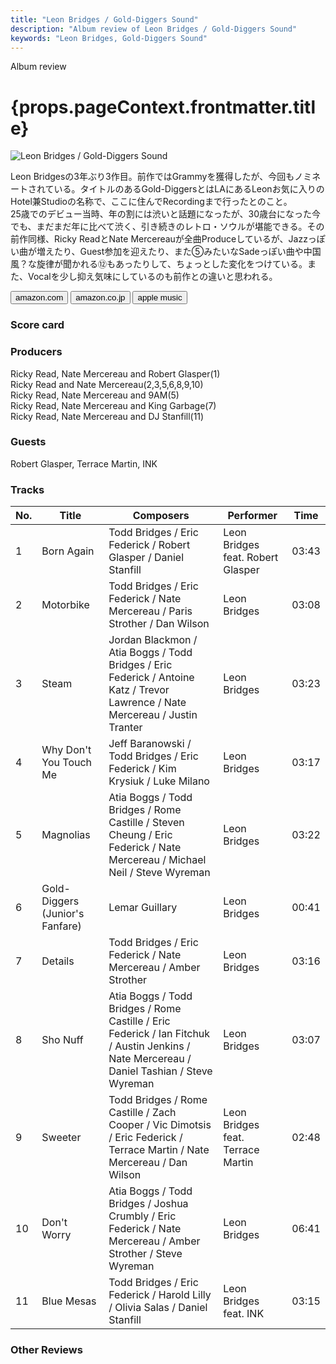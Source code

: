 ```yaml
---
title: "Leon Bridges / Gold-Diggers Sound"
description: "Album review of Leon Bridges / Gold-Diggers Sound"
keywords: "Leon Bridges, Gold-Diggers Sound"
---
```






<p className="largeP">Album review</p>
<h1 className="h1--no--margin">{props.pageContext.frontmatter.title}</h1>

<Row  className="image-card-group">
	<Column colMd={3} colLg={4} noGutterMdLeft="">
       <ImageCard>

![Leon Bridges / Gold-Diggers Sound](../../images/cd/leonbridges3L.jpg)

</ImageCard>
	</Column>
	<Column colMd={4} colLg={8} noGutterMdLeft="">
		<p>
			Leon Bridgesの3年ぶり3作目。前作ではGrammyを獲得したが、今回もノミネートされている。タイトルのあるGold-DiggersとはLAにあるLeonお気に入りのHotel兼Studioの名称で、ここに住んでRecordingまで行ったとのこと。
			<br/>25歳でのデビュー当時、年の割には渋いと話題になったが、30歳台になった今でも、まだまだ年に比べて渋く、引き続きのレトロ・ソウルが堪能できる。その前作同様、Ricky ReadとNate Mercereauが全曲Produceしているが、Jazzっぽい曲が増えたり、Guest参加を迎えたり、また⑤みたいなSadeっぽい曲や中国風？な旋律が聞かれる⑫もあったりして、ちょっとした変化をつけている。また、Vocalを少し抑え気味にしているのも前作との違いと思われる。
		</p>
		<div>
		  <Button className="button-right-mergin"  href="https://amzn.to/3EpG2G7" renderIcon={ArrowUpRight} size='sm' kind='primary'>
  	    amazon.com
  	  </Button>
  	  <Button className="button-right-mergin"  href="https://amzn.to/3H5MJ1G" renderIcon={ArrowUpRight} size='sm' kind='secondary'>
  	    amazon.co.jp
  	  </Button>
			<Button className="button-right-mergin"  href="https://apple.co/3qo8IKF" renderIcon={ArrowUpRight} size='sm' kind='tertiary'>
  	   	apple music
  	  </Button>
			<AdvJS2/>
		</div>
	</Column>
</Row>
<Row >
	<Column colMd={4} colLg={4} noGutterMdLeft="">
		<div>
		  <h3>Score card</h3>
			<SliderJS1 value="5" />
		  <SliderJS2 value="5" />
			<SliderJS3 value="1" />
		  <SliderJS4 value="8" />
		</div>
	</Column>
	<Column colMd={8} colLg={8} noGutterMdLeft="">
		<div>
			<h3>Producers</h3>
			<p>
				Ricky Read, Nate Mercereau and Robert Glasper(1)
				<br/>Ricky Read and Nate Mercereau(2,3,5,6,8,9,10)
				<br/>Ricky Read, Nate Mercereau and 9AM(5)
				<br/>Ricky Read, Nate Mercereau and King Garbage(7)
				<br/>Ricky Read, Nate Mercereau and DJ Stanfill(11)
			</p>
			<h3>Guests</h3>
			<p>
				Robert Glasper, Terrace Martin, INK
			</p>
		</div>
	</Column>
</Row>

<h3>Tracks</h3>

| No. | Title                           | Composers                                                                                                                                  | Performer                         | Time  |
| --- | ------------------------------- | ------------------------------------------------------------------------------------------------------------------------------------------ | --------------------------------- | ----- |
| 1   | Born Again                      | Todd Bridges / Eric Federick / Robert Glasper / Daniel Stanfill                                                                            | Leon Bridges feat. Robert Glasper | 03:43 |
| 2   | Motorbike                       | Todd Bridges / Eric Federick / Nate Mercereau / Paris Strother / Dan Wilson                                                                | Leon Bridges                      | 03:08 |
| 3   | Steam                           | Jordan Blackmon / Atia Boggs / Todd Bridges / Eric Federick / Antoine Katz / Trevor Lawrence / Nate Mercereau / Justin Tranter             | Leon Bridges                      | 03:23 |
| 4   | Why Don't You Touch Me          | Jeff Baranowski / Todd Bridges / Eric Federick / Kim Krysiuk / Luke Milano                                                                 | Leon Bridges                      | 03:17 |
| 5   | Magnolias                       | Atia Boggs / Todd Bridges / Rome Castille / Steven Cheung / Eric Federick / Nate Mercereau / Michael Neil / Steve Wyreman                  | Leon Bridges                      | 03:22 |
| 6   | Gold-Diggers (Junior's Fanfare) | Lemar Guillary                                                                                                                             | Leon Bridges                      | 00:41 |
| 7   | Details                         | Todd Bridges / Eric Federick / Nate Mercereau / Amber Strother                                                                             | Leon Bridges                      | 03:16 |
| 8   | Sho Nuff                        | Atia Boggs / Todd Bridges / Rome Castille / Eric Federick / Ian Fitchuk / Austin Jenkins / Nate Mercereau / Daniel Tashian / Steve Wyreman | Leon Bridges                      | 03:07 |
| 9   | Sweeter                         | Todd Bridges / Rome Castille / Zach Cooper / Vic Dimotsis / Eric Federick / Terrace Martin / Nate Mercereau / Dan Wilson                   | Leon Bridges feat. Terrace Martin | 02:48 |
| 10  | Don't Worry                     | Atia Boggs / Todd Bridges / Joshua Crumbly / Eric Federick / Nate Mercereau / Amber Strother / Steve Wyreman                               | Leon Bridges                      | 06:41 |
| 11  | Blue Mesas                      | Todd Bridges / Eric Federick / Harold Lilly / Olivia Salas / Daniel Stanfill                                                               | Leon Bridges feat. INK            | 03:15 |

<h3>Other Reviews</h3>

<Row>
  <Column colMd={3} colLg={3} noGutterMdLeft>
    <Review1 />
  </Column>
</Row>

<AdvJS3 />
